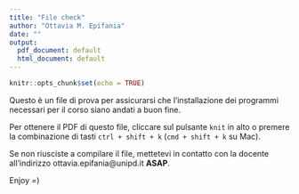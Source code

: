 ```yaml
---
title: "File check"
author: "Ottavia M. Epifania"
date: ""
output:
  pdf_document: default
  html_document: default
---
```


```r
knitr::opts_chunk$set(echo = TRUE)
```

Questo è un file di prova per assicurarsi che l'installazione dei programmi necessari per il corso siano andati a buon fine. 

Per ottenere il PDF di questo file, cliccare sul pulsante `knit` in alto o premere la combinazione di tasti `ctrl + shift + k` (`cmd + shift + k` su Mac). 

Se non riusciste a compilare il file, mettetevi in contatto con la docente all'indirizzo ottavia.epifania@unipd.it **ASAP**. 

Enjoy =)
